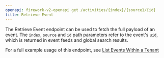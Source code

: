 ```yaml
---
openapi: firework-v2-openapi get /activities/{index}/{source}/{id}
title: Retrieve Event
---
```


The Retrieve Event endpoint can be used to fetch the full payload of an event.
The `index`, `source` and `id` path parameters refer to the event's `uid`, which is returned in event feeds and global search results.

For a full example usage of this endpoint, see
[List Events Within a Tenant <Icon icon="book" size={16} />](/guides/tenant-events)

